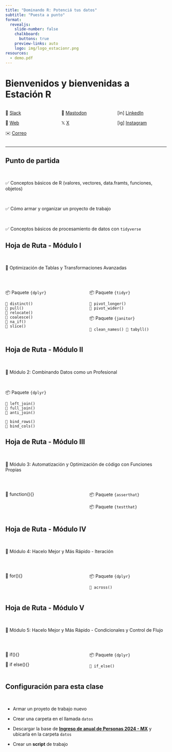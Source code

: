 ```yaml
---
title: "Dominando R: Potenciá tus datos"
subtitle: "Puesta a punto"
format:
  revealjs: 
    slide-number: false
    chalkboard: 
      buttons: true
    preview-links: auto
    logo: img/logo_estacionr.png
resources:
  - demo.pdf
---
```



# Bienvenidos y bienvenidas a Estación R

::: columns
::: {.column width="33%"}
💬 [Slack](https://estacion-r.slack.com/archives/C08QB32P8S1)

🔗 [Web](https://estacion-r.com)

✉️ [Correo](mailto:pablotiscornia@estacion-r.com)
:::


::: {.column width="33%"}
🐘 [Mastodon](https://mastodon.social/@pablote)

𝕏 [X](https://twitter.com/estacion_erre)
:::

::: {.column width="33%"}
[in] [LinkedIn](https://www.linkedin.com/company/estacion-r/)

[ig] [Instagram](https://instagram.com/estacion.erre)
:::
:::

------------------------------------------------------------------------

## Punto de partida

<br>

✅ Conceptos básicos de R (valores, vectores, data.framts, funciones, objetos)

<br>

✅ Cómo armar y organizar un proyecto de trabajo

<br>

✅ Conceptos básicos de procesamiento de datos con `tidyverse`


## Hoja de Ruta - Módulo I 

<br>

📌  Optimización de Tablas y Transformaciones Avanzadas

<br>

::: columns
::: {.column width="50%"}
📦 Paquete `{dplyr}`

```         
🔧 distinct() 
🔧 pull() 
🔧 relocate()
🔧 coalesce() 
🔧 na_if() 
🔧 slice()
```
:::

::: {.column width="50%"}
📦 Paquete `{tidyr}`

```         
🔧 pivot_longer() 
🔧 pivot_wider() 
```


📦 Paquete `{janitor}`

```         
🔧 clean_names() 🔧 tabyll()  
```
:::
:::


## Hoja de Ruta - Módulo II

<br>

📌  Módulo 2: Combinando Datos como un Profesional

<br>

📦 Paquete `{dplyr}`

```         
🔧 left_join() 
🔧 full_join() 
🔧 anti_join()

🔧 bind_rows()
🔧 bind_cols()  
```


## Hoja de Ruta - Módulo III

<br>

📌  Módulo 3: Automatización y Optimización de código con Funciones Propias

<br>

::: columns
::: {.column width="50%"}
🔧 function(){}
:::

:::{.column width="50%"}

📦 Paquete `{asserthat}`

📦 Paquete `{testthat}`
:::
:::



## Hoja de Ruta - Módulo IV

<br>

📌  Módulo 4: Hacelo Mejor y Más Rápido - Iteración

<br>

::: columns
::: {.column width="50%"}
🔧 for(){}
:::

:::{.column width="50%"}

📦 Paquete `{dplyr}`

```         
🔧 across()
```
:::
:::

## Hoja de Ruta - Módulo V

<br>

📌  Módulo 5: Hacelo Mejor y Más Rápido - Condicionales y Control de Flujo

<br>

::: columns
::: {.column width="50%"}
🔧 if(){}

🔧 if else(){}
:::

:::{.column width="50%"}
📦 Paquete `{dplyr}`

```         
🔧 if_else()
```
:::
:::

## Configuración para esta clase

<br>

-   Armar un proyeto de trabajo nuevo

-   Crear una carpeta en el llamada `datos`

-   Descargar la base de [**Ingreso de anual de Personas 2024 - MX**](https://github.com/Estacion-R/dominando_r/blob/main/data/base_personas_ingreso_anual_2024.csv) y ubicarla en la carpeta `datos`

-   Crear un **script** de trabajo
